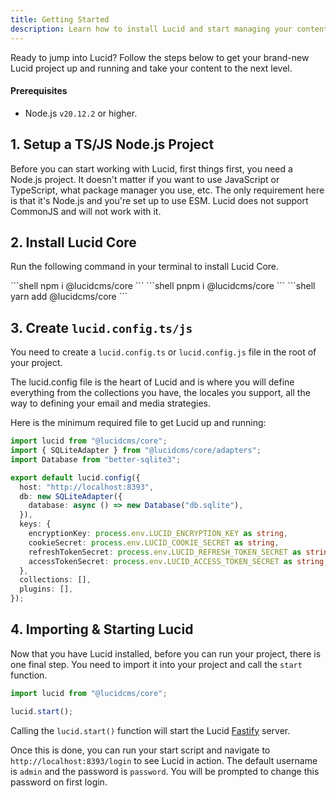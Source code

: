 ```yaml
---
title: Getting Started
description: Learn how to install Lucid and start managing your content.
---
```



Ready to jump into Lucid? Follow the steps below to get your brand-new Lucid project up and running and take your content to the next level.

#### Prerequisites

- Node.js `v20.12.2` or higher.

## 1. Setup a TS/JS Node.js Project

Before you can start working with Lucid, first things first, you need a Node.js project. It doesn't matter if you want to use JavaScript or TypeScript, what package manager you use, etc. The only requirement here is that it's Node.js and you're set up to use ESM. Lucid does not support CommonJS and will not work with it.
## 2. Install Lucid Core

Run the following command in your terminal to install Lucid Core.

<PackageManagerTabs>
    <Fragment slot="npm">
        ```shell 
        npm i @lucidcms/core
        ```
    </Fragment>
    <Fragment slot="pnpm">
        ```shell 
        pnpm i @lucidcms/core 
        ```
    </Fragment>
    <Fragment slot="yarn">
        ```shell 
        yarn add @lucidcms/core 
        ```
    </Fragment>
</PackageManagerTabs>

## 3. Create `lucid.config.ts/js`

You need to create a `lucid.config.ts` or `lucid.config.js` file in the root of your project.

The lucid.config file is the heart of Lucid and is where you will define everything from the collections you have, the locales you support, all the way to defining your email and media strategies.

Here is the minimum required file to get Lucid up and running:

```ts title="lucid.config.ts"
import lucid from "@lucidcms/core";
import { SQLiteAdapter } from "@lucidcms/core/adapters";
import Database from "better-sqlite3";

export default lucid.config({
  host: "http://localhost:8393",
  db: new SQLiteAdapter({
    database: async () => new Database("db.sqlite"),
  }),
  keys: {
    encryptionKey: process.env.LUCID_ENCRYPTION_KEY as string,
    cookieSecret: process.env.LUCID_COOKIE_SECRET as string,
    refreshTokenSecret: process.env.LUCID_REFRESH_TOKEN_SECRET as string,
    accessTokenSecret: process.env.LUCID_ACCESS_TOKEN_SECRET as string,
  },
  collections: [],
  plugins: [],
});
```

## 4. Importing & Starting Lucid

Now that you have Lucid installed, before you can run your project, there is one final step. You need to import it into your project and call the `start` function.

```ts title="index.ts"
import lucid from "@lucidcms/core";

lucid.start();
```

Calling the `lucid.start()` function will start the Lucid [Fastify](https://fastify.dev/) server.

Once this is done, you can run your start script and navigate to `http://localhost:8393/login` to see Lucid in action. The default username is `admin` and the password is `password`. You will be prompted to change this password on first login.
